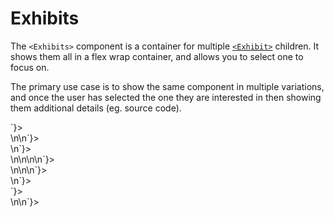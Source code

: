 
# Exhibits

The `<Exhibits>` component is a container for multiple [`<Exhibit>`](/docs/components/Exhibit) children.
It shows them all in a flex wrap container, and allows you to select one to focus on.

The primary use case is to show the same component in multiple variations, and once the user has
selected the one they are interested in then showing them additional details (eg. source code).

<Exhibits>
  <Exhibit source={`<source 1 />`}>
    <div style={{ background: "magenta", opacity: 0.5, height: 32, width: 80, borderRadius: 16 }} />
  </Exhibit>
  <Exhibit source={`<source 2>\n\n</source>`}>
    <div style={{ background: "magenta", opacity: 0.5, height: 32, width: 90, borderRadius: 16 }} />
  </Exhibit>
  <Exhibit source={`<source 3>\n</source>`}>
    <div style={{ background: "magenta", opacity: 0.5, height: 32, width: 95, borderRadius: 16 }} />
  </Exhibit>
  <Exhibit source={`<source 4>\n\n\n\n</source>`}>
    <div style={{ background: "magenta", opacity: 0.5, height: 32, width: 100, borderRadius: 16 }} />
  </Exhibit>
  <Exhibit source={`<source 5>\n\n\n</source>`}>
    <div style={{ background: "magenta", opacity: 0.5, height: 32, width: 120, borderRadius: 16 }} />
  </Exhibit>
  <Exhibit source={`<source 6>\n</source>`}>
    <div style={{ background: "magenta", opacity: 0.5, height: 32, width: 140, borderRadius: 16 }} />
  </Exhibit>
  <Exhibit source={`<source 7 />`}>
    <div style={{ background: "magenta", opacity: 0.5, height: 32, width: 160, borderRadius: 16 }} />
  </Exhibit>
  <Exhibit source={`<source 8>\n\n</source>`}>
    <div style={{ background: "magenta", opacity: 0.5, height: 32, width: 120, borderRadius: 16 }} />
  </Exhibit>
</Exhibits>
